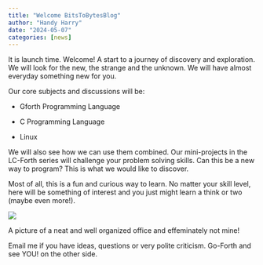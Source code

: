 ```yaml
---
title: "Welcome BitsToBytesBlog"
author: "Handy Harry"
date: "2024-05-07"
categories: [news]
---
```


It is launch time. Welcome! A start to a journey of discovery and exploration. We will look for the new, the strange and the unknown. We will have almost everyday something new for you.

Our core subjects and discussions will be:

-   Gforth Programming Language

-   C Programming Language

-   Linux

We will also see how we can use them combined. Our mini-projects in the LC-Forth series will challenge your problem solving skills. Can this be a new way to program? This is what we would like to discover.

Most of all, this is a fun and curious way to learn. No matter your skill level, here will be something of interest and you just might learn a think or two (maybe even more!).

![](thumbnail.jpg)

A picture of a neat and well organized office and effeminately not mine!

Email me if you have ideas, questions or very polite criticism. Go-Forth and see YOU! on the other side.
